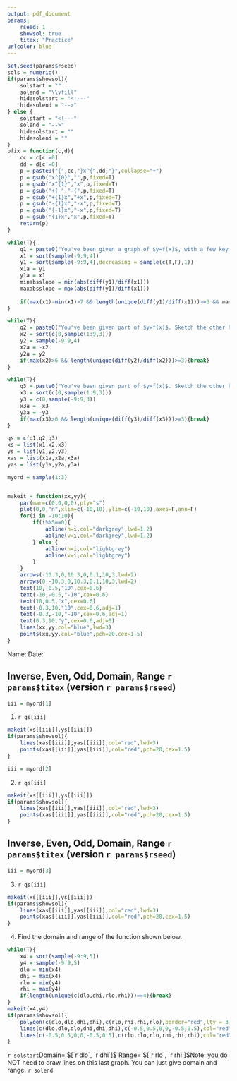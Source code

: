 ```yaml
---
output: pdf_document
params:
    rseed: 1
    showsol: true
    titex: "Practice"
urlcolor: blue
---
```


```r
set.seed(params$rseed)
sols = numeric()
if(params$showsol){
    solstart = ""
    solend = "\\vfill"
    hidesolstart = "<!---"
    hidesolend = "-->"
} else {
    solstart = "<!---"
    solend = "-->"
    hidesolstart = ""
    hidesolend = ""
}
pfix = function(c,d){
    cc = c[c!=0]
    dd = d[c!=0]
    p = paste0("{",cc,"}x^{",dd,"}",collapse="+")
    p = gsub("x^{0}","",p,fixed=T)
    p = gsub("x^{1}","x",p,fixed=T)
    p = gsub("+{-","-{",p,fixed=T)
    p = gsub("+{1}x","+x",p,fixed=T)
    p = gsub("-{1}x","-x",p,fixed=T)
    p = gsub("{-1}x","-x",p,fixed=T)
    p = gsub("{1}x","x",p,fixed=T)
    return(p)
}

while(T){
    q1 = paste0("You've been given a graph of $y=f(x)$, with a few key points indicated. Please sketch $y=f^{-1}(x)$, where $f^{-1}$ is the **inverse** of $f$.")
    x1 = sort(sample(-9:9,4))
    y1 = sort(sample(-9:9,4),decreasing = sample(c(T,F),1))
    x1a = y1
    y1a = x1
    minabsslope = min(abs(diff(y1)/diff(x1)))
    maxabsslope = max(abs(diff(y1)/diff(x1)))
    
    if(max(x1)-min(x1)>7 && length(unique(diff(y1)/diff(x1)))>=3 && maxabsslope/minabsslope>4 && sum(x1==y1)==0 && sum(abs(diff(y1)/diff(x1))==1)==0){break}
}

while(T){
    q2 = paste0("You've been given part of $y=f(x)$. Sketch the other half to make $f$ **even**.")
    x2 = sort(c(0,sample(1:9,3)))
    y2 = sample(-9:9,4)
    x2a = -x2
    y2a = y2
    if(max(x2)>6 && length(unique(diff(y2)/diff(x2)))>=3){break}
}

while(T){
    q3 = paste0("You've been given part of $y=f(x)$. Sketch the other half to make $f$ **odd**.")
    x3 = sort(c(0,sample(1:9,3)))
    y3 = c(0,sample(-9:9,3))
    x3a = -x3
    y3a = -y3
    if(max(x3)>6 && length(unique(diff(y3)/diff(x3)))>=3){break}
}

qs = c(q1,q2,q3)
xs = list(x1,x2,x3)
ys = list(y1,y2,y3)
xas = list(x1a,x2a,x3a)
yas = list(y1a,y2a,y3a)

myord = sample(1:3)


makeit = function(xx,yy){
    par(mar=c(0,0,0,0),pty="s")
    plot(0,0,"n",xlim=c(-10,10),ylim=c(-10,10),axes=F,ann=F)
    for(i in -10:10){
        if(i%%5==0){
            abline(h=i,col="darkgrey",lwd=1.2)
            abline(v=i,col="darkgrey",lwd=1.2)
        } else {
            abline(h=i,col="lightgrey")
            abline(v=i,col="lightgrey")
        }
    }
    arrows(-10.3,0,10.3,0,0.1,10,3,lwd=2)
    arrows(0,-10.3,0,10.3,0.1,10,3,lwd=2)
    text(10,-0.5,"10",cex=0.6)
    text(-10,-0.5,"-10",cex=0.6)
    text(10,0.5,"x",cex=0.6)
    text(-0.3,10,"10",cex=0.6,adj=1)
    text(-0.3,-10,"-10",cex=0.6,adj=1)
    text(0.3,10,"y",cex=0.6,adj=0)
    lines(xx,yy,col="blue",lwd=3)
    points(xx,yy,col="blue",pch=20,cex=1.5)
}

```

Name: \hspace{4in} Date: \hfill \vspace{3pt} \hrule

## Inverse, Even, Odd, Domain, Range `r params$titex` (version `r params$rseed`)



```r
iii = myord[1]
```

1. `r qs[iii]`


```r
makeit(xs[[iii]],ys[[iii]])
if(params$showsol){
    lines(xas[[iii]],yas[[iii]],col="red",lwd=3)
    points(xas[[iii]],yas[[iii]],col="red",pch=20,cex=1.5)
}
```

\vfill


```r
iii = myord[2]
```

2. `r qs[iii]`


```r
makeit(xs[[iii]],ys[[iii]])
if(params$showsol){
    lines(xas[[iii]],yas[[iii]],col="red",lwd=3)
    points(xas[[iii]],yas[[iii]],col="red",pch=20,cex=1.5)
}
```

\vfill

\newpage

## Inverse, Even, Odd, Domain, Range `r params$titex` (version `r params$rseed`)

```r
iii = myord[3]
```

3. `r qs[iii]`

```r
makeit(xs[[iii]],ys[[iii]])
if(params$showsol){
    lines(xas[[iii]],yas[[iii]],col="red",lwd=3)
    points(xas[[iii]],yas[[iii]],col="red",pch=20,cex=1.5)
}
```

\vfill

4. Find the domain and range of the function shown below.

```r
while(T){
    x4 = sort(sample(-9:9,5))
    y4 = sample(-9:9,5)
    dlo = min(x4)
    dhi = max(x4)
    rlo = min(y4)
    rhi = max(y4)
    if(length(unique(c(dlo,dhi,rlo,rhi)))==4){break}
}
makeit(x4,y4)
if(params$showsol){
    polygon(c(dlo,dlo,dhi,dhi),c(rlo,rhi,rhi,rlo),border="red",lty = 3,lwd=3)
    lines(c(dlo,dlo,dlo,dhi,dhi,dhi),c(-0.5,0.5,0,0,-0.5,0.5),col="red",lwd=3)
    lines(c(-0.5,0.5,0,0,-0.5,0.5),c(rlo,rlo,rlo,rhi,rhi,rhi),col="red",lwd=3)
}
```
`r solstart`Domain= $[`r dlo`, `r dhi`]$ \hfill Range= $[`r rlo`, `r rhi`]$\newline Note: you do NOT need to draw lines on this last graph. You can just give domain and range.
`r solend`


